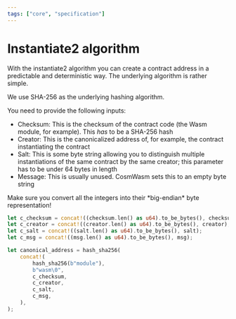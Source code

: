 ```yaml
---
tags: ["core", "specification"]
---
```



# Instantiate2 algorithm

With the instantiate2 algorithm you can create a contract address in a
predictable and deterministic way. The underlying algorithm is rather simple.

We use SHA-256 as the underlying hashing algorithm.

You need to provide the following inputs:

- Checksum: This is the checksum of the contract code (the Wasm module, for
  example). This _has_ to be a SHA-256 hash
- Creator: This is the canonicalized address of, for example, the contract
  instantiating the contract
- Salt: This is some byte string allowing you to distinguish multiple
  instantiations of the same contract by the same creator; this parameter has to
  be under 64 bytes in length
- Message: This is usually unused. CosmWasm sets this to an empty byte string

<Callout>
  Make sure you convert all the integers into their *big-endian* byte
  representation!
</Callout>

```rust filename="instantiate2.rs" template="instantiate-spec"
let c_checksum = concat!((checksum.len() as u64).to_be_bytes(), checksum);
let c_creator = concat!((creator.len() as u64).to_be_bytes(), creator);
let c_salt = concat!((salt.len() as u64).to_be_bytes(), salt);
let c_msg = concat!((msg.len() as u64).to_be_bytes(), msg);

let canonical_address = hash_sha256(
    concat!(
        hash_sha256(b"module"),
        b"wasm\0",
        c_checksum,
        c_creator,
        c_salt,
        c_msg,
    ),
);
```
